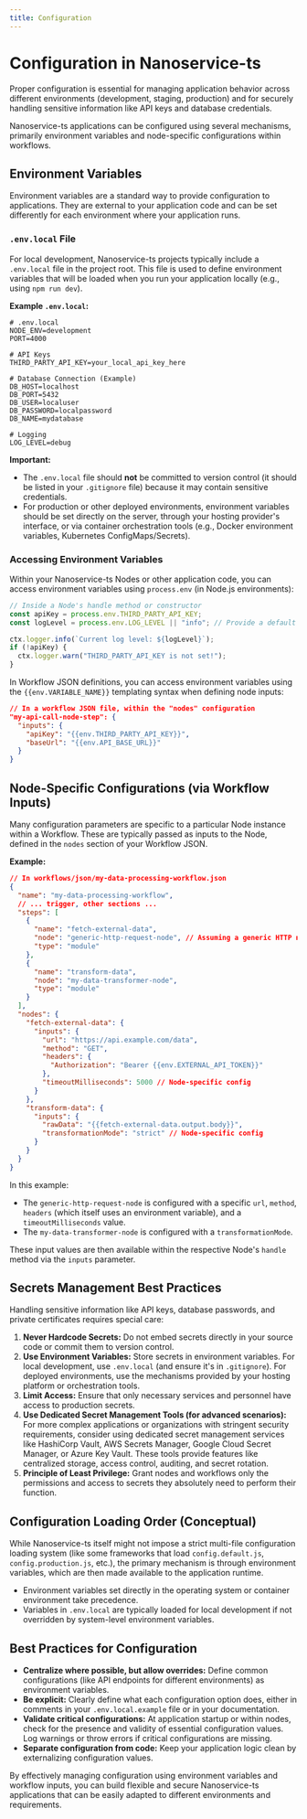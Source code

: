 ```yaml
---
title: Configuration
---
```


# Configuration in Nanoservice-ts

Proper configuration is essential for managing application behavior across different environments (development, staging, production) and for securely handling sensitive information like API keys and database credentials.

Nanoservice-ts applications can be configured using several mechanisms, primarily environment variables and node-specific configurations within workflows.

## Environment Variables

Environment variables are a standard way to provide configuration to applications. They are external to your application code and can be set differently for each environment where your application runs.

### `.env.local` File

For local development, Nanoservice-ts projects typically include a `.env.local` file in the project root. This file is used to define environment variables that will be loaded when you run your application locally (e.g., using `npm run dev`).

**Example `.env.local`:**

```env
# .env.local
NODE_ENV=development
PORT=4000

# API Keys
THIRD_PARTY_API_KEY=your_local_api_key_here

# Database Connection (Example)
DB_HOST=localhost
DB_PORT=5432
DB_USER=localuser
DB_PASSWORD=localpassword
DB_NAME=mydatabase

# Logging
LOG_LEVEL=debug
```

**Important:**

-   The `.env.local` file should **not** be committed to version control (it should be listed in your `.gitignore` file) because it may contain sensitive credentials.
-   For production or other deployed environments, environment variables should be set directly on the server, through your hosting provider's interface, or via container orchestration tools (e.g., Docker environment variables, Kubernetes ConfigMaps/Secrets).

### Accessing Environment Variables

Within your Nanoservice-ts Nodes or other application code, you can access environment variables using `process.env` (in Node.js environments):

```typescript
// Inside a Node's handle method or constructor
const apiKey = process.env.THIRD_PARTY_API_KEY;
const logLevel = process.env.LOG_LEVEL || "info"; // Provide a default

ctx.logger.info(`Current log level: ${logLevel}`);
if (!apiKey) {
  ctx.logger.warn("THIRD_PARTY_API_KEY is not set!");
}
```

In Workflow JSON definitions, you can access environment variables using the `{{env.VARIABLE_NAME}}` templating syntax when defining node inputs:

```json
// In a workflow JSON file, within the "nodes" configuration
"my-api-call-node-step": {
  "inputs": {
    "apiKey": "{{env.THIRD_PARTY_API_KEY}}",
    "baseUrl": "{{env.API_BASE_URL}}"
  }
}
```

## Node-Specific Configurations (via Workflow Inputs)

Many configuration parameters are specific to a particular Node instance within a Workflow. These are typically passed as inputs to the Node, defined in the `nodes` section of your Workflow JSON.

**Example:**

```json
// In workflows/json/my-data-processing-workflow.json
{
  "name": "my-data-processing-workflow",
  // ... trigger, other sections ...
  "steps": [
    {
      "name": "fetch-external-data",
      "node": "generic-http-request-node", // Assuming a generic HTTP node
      "type": "module"
    },
    {
      "name": "transform-data",
      "node": "my-data-transformer-node",
      "type": "module"
    }
  ],
  "nodes": {
    "fetch-external-data": {
      "inputs": {
        "url": "https://api.example.com/data",
        "method": "GET",
        "headers": {
          "Authorization": "Bearer {{env.EXTERNAL_API_TOKEN}}"
        },
        "timeoutMilliseconds": 5000 // Node-specific config
      }
    },
    "transform-data": {
      "inputs": {
        "rawData": "{{fetch-external-data.output.body}}",
        "transformationMode": "strict" // Node-specific config
      }
    }
  }
}
```

In this example:

-   The `generic-http-request-node` is configured with a specific `url`, `method`, `headers` (which itself uses an environment variable), and a `timeoutMilliseconds` value.
-   The `my-data-transformer-node` is configured with a `transformationMode`.

These input values are then available within the respective Node's `handle` method via the `inputs` parameter.

## Secrets Management Best Practices

Handling sensitive information like API keys, database passwords, and private certificates requires special care:

1.  **Never Hardcode Secrets:** Do not embed secrets directly in your source code or commit them to version control.
2.  **Use Environment Variables:** Store secrets in environment variables. For local development, use `.env.local` (and ensure it's in `.gitignore`). For deployed environments, use the mechanisms provided by your hosting platform or orchestration tools.
3.  **Limit Access:** Ensure that only necessary services and personnel have access to production secrets.
4.  **Use Dedicated Secret Management Tools (for advanced scenarios):** For more complex applications or organizations with stringent security requirements, consider using dedicated secret management services like HashiCorp Vault, AWS Secrets Manager, Google Cloud Secret Manager, or Azure Key Vault. These tools provide features like centralized storage, access control, auditing, and secret rotation.
5.  **Principle of Least Privilege:** Grant nodes and workflows only the permissions and access to secrets they absolutely need to perform their function.

## Configuration Loading Order (Conceptual)

While Nanoservice-ts itself might not impose a strict multi-file configuration loading system (like some frameworks that load `config.default.js`, `config.production.js`, etc.), the primary mechanism is through environment variables, which are then made available to the application runtime.

-   Environment variables set directly in the operating system or container environment take precedence.
-   Variables in `.env.local` are typically loaded for local development if not overridden by system-level environment variables.

## Best Practices for Configuration

-   **Centralize where possible, but allow overrides:** Define common configurations (like API endpoints for different environments) as environment variables.
-   **Be explicit:** Clearly define what each configuration option does, either in comments in your `.env.local.example` file or in your documentation.
-   **Validate critical configurations:** At application startup or within nodes, check for the presence and validity of essential configuration values. Log warnings or throw errors if critical configurations are missing.
-   **Separate configuration from code:** Keep your application logic clean by externalizing configuration values.

By effectively managing configuration using environment variables and workflow inputs, you can build flexible and secure Nanoservice-ts applications that can be easily adapted to different environments and requirements.
